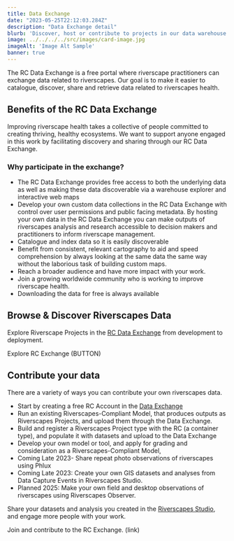 ```yaml
---
title: Data Exchange
date: "2023-05-25T22:12:03.284Z"
description: "Data Exchange detail"
blurb: 'Discover, host or contribute to projects in our data warehouse. '
image: ../../../../src/images/card-image.jpg
imageAlt: 'Image Alt Sample'
banner: true
---
```


The RC Data Exchange is a free portal where riverscape practitioners can exchange data related to riverscapes. Our goal is to make it easier to catalogue, discover, share and retrieve data related to riverscapes health.
 
## Benefits of the RC Data Exchange
Improving riverscape health takes a collective of people committed to creating thriving, healthy ecosystems.  We want to support anyone engaged in this work by facilitating discovery and sharing through our RC Data Exchange. 
 
### Why participate in the exchange? 

- The RC Data Exchange provides free access to both the underlying data as well as making these data discoverable via a warehouse explorer and interactive web maps
- Develop your own custom data collections in the RC Data Exchange with control over user permissions and public facing metadata.
By hosting your own data in the RC Data Exchange you can make outputs of riverscapes analysis and research accessible to decision makers and practitioners to inform riverscape management.
- Catalogue and index data so it is easily discoverable
- Benefit from consistent, relevant cartography to aid and speed comprehension by always looking at the same data the same way without the laborious task of building custom maps.
- Reach a broader audience and have more impact with your work.
- Join a growing worldwide community who is working to improve riverscape health.
- Downloading the data for free is always available
 
 
## Browse & Discover Riverscapes Data 
Explore Riverscape Projects in the [RC Data Exchange](https://data.riverscapes.net) from development to deployment. 

Explore RC Exchange (BUTTON)
 
## Contribute your data 
There are a variety of ways you can contribute your own riverscapes data. 

- Start by creating a free RC Account in the [Data Exchange](https://data.riverscapes.net)
- Run an existing Riverscapes-Compliant Model, that produces outputs as Riverscapes Projects, and upload them through the Data Exchange.
- Build and register a Riverscapes Project type with the RC (a container type), and populate it with datasets and upload to the Data Exchange
- Develop your own model or tool, and apply for grading and consideration as a Riverscapes-Compliant Model, 
- Coming Late 2023-  Share repeat photo observations of riverscapes using Phlux
- Coming Late 2023: Create your own GIS datasets and analyses from Data Capture Events in Riverscapes Studio.
- Planned 2025: Make your own field and desktop observations of riverscapes using Riverscapes Observer.

Share your datasets and analysis you created in the [Riverscapes Studio](https://studio.riverscapes.net), and engage more people with your work.

Join and contribute to the RC Exchange. (link)
